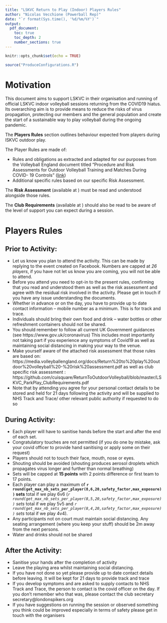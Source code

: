 ```yaml
---
title: "LSKVC Return to Play (Indoor) Players Rules"
author: "Nicolas Vecchione (Powerball Rep)"
date: "`r format(Sys.time(), '%d/%m/%Y')`"
output: 
  pdf_document:
    toc: true
    toc_depth: 2
    number_sections: true
---
```


```r
knitr::opts_chunk$set(echo = TRUE)
```
```r
source("ProduceConfigurations.R")
```

# Motivation {-}

This document aims to support LSKVC in their organisation and running of official LSKVC indoor volleyball sessions returning from the COVID19 hiatus. Its overarching aim is to provide means to reduce the risks of virus propagation, protecting our members and the general population and create the start of a sustainable way to play volleyball during the ongoing pandemic. 

The **Players Rules** section outlines behaviour expected from players during lSKVC outdoor play. 

The  Player Rules are made of:

* Rules and obligations as extracted and adapted for our purposes from the Volleyball England document titled "Procedure and Risk Assessments for Outdoor Volleyball Training and Matches
During COVID- 19 Controls" ([link](https://media.volleyballengland.org/docs/Return%20to%20play%20outdoor%20volleyball%20-%20risk%20assessment.pdf))
* Additional specific rules based on our specific Risk Assessment.

The **Risk Assessment** (available at  *[]()*) must be read and understood alongside those rules. 

The **Club Requirements** (available at  *[]()*) should also be read to be aware of the level of support you can expect during a session.

\newpage
# Players Rules

## Prior to Activity:
* Let us know you plan to attend the activity. This can be made by replying to the event created on Facebook. Numbers are capped at *26 players*, if you have not let us know you are coming, you will not be able to attend.
* Before you attend you need to opt-in to the present rules, confirming that you read and understood them as well as the risk assessment and agree with the residual risk involved in the activity. Please get in touch if you have any issue understanding the documents.
* Whether in advance or on the day, you have to provide up to date contact information – mobile number as a minimum. This is for track and trace.
* Individuals should bring their own food and drink – water bottles or other refreshment containers should not be shared. 
* You should remember to follow all current UK Government guidances (see https://www.gov.uk/coronavirus) This includes most importantly not taking part if you experience any symptoms of Covid19 as well as maintaining social distancing in making your way to the venue.
* Make yourself aware of the attached risk assessment  that those rules are based on:  https://media.volleyballengland.org/docs/Return%20to%20play%20outdoor%20volleyball%20-%20risk%20assessment.pdf as well as club specific risk assessment : https://github.com/cuisquare/ReturnToOutdoorVolleyball/blob/master/LSKVC_ParkPlay_ClubRequirements.pdf
* Note that by attending you agree for your personal contact details to be stored and held for 21 days following the activity and will be supplied to NHS Track and Trace/ other relevant public authority if requested to do so

## During Activity:
* Each player will have to sanitise hands before the start and after the end of each set.
* Congratulatory touches are not permitted (if you do one by mistake, ask your covid officer to provide hand sanitising or apply some on their request)
* Players should not to touch their face, mouth, nose or eyes. 
* Shouting should be avoided (shouting produces aerosol droplets which propagates virus longer and further than normal breathing)
* Sets will be capped at **15 points** with 2 points difference or first team to 17 points.
* Each player can play a maximum of **`r round(get_max_nb_sets_per_player(8,6,20,safety_factor,max_exposure))` sets** total if we play 6v6 (*`r round(get_max_nb_sets_per_player(8,5,20,safety_factor,max_exposure))` sets* total if we play 5v5 and *`r round(get_max_nb_sets_per_player(8,4,20,safety_factor,max_exposure))` sets* total if we play 4v4).
* Any participants not on court must maintain social distancing. Any seating arrangement (where you keep your stuff) should be 2m away from the next persons. 
* Water and drinks should not be shared

## After the Activity:
* Sanitise your hands after the completion of activity
* Leave the playing area whilst maintaining social distancing.
* If you have not done so yet please provide up to date contact details before leaving. It will be kept for 21 days to provide track and trace 
* If you develop symptoms and are asked to supply contacts to NHS Track and Trace, the person to contact is the covid officer on the day. If you don't remember who that was, please contact the club secretary secretary@londonspikers.org
* If you have suggestions on running the session or observed something you think could be improved especially in terms of safety please get in touch with the organisers
